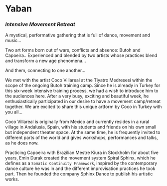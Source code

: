 
# Yaban

### _Intensive Movement Retreat_

<MdxSlider path="yaban" length={6} />

A mystical, performative gathering that is full of dance, movement and music...

Two art forms born out of wars, conflicts and absence: Butoh and Capoeira.. Experienced and blended by two artists whose practices blend and transform a new age phenomena...

And them, connecting to one another...

We met with the artist Coco Villareal at the Tiyatro Medresesi within the scope of the ongoing Butoh training camp. Since he is already in Turkey for this six-week intensive training process, we had a wish to introduce him to the audiences here. After a very busy, exciting and beautiful week, he enthusiastically participated in our desire to have a movement camp/retreat together. We are excited to share this unique artform by Coco in Turkey with you all...

Coco Villareal is originally from Mexico and currently resides in a rural village in Andalusia, Spain, with his students and friends on his own small but independent theater space. At the same time, he is frequently invited to different parts of the world and gives workshops, performances and talks, as he does now.

Practicing Capoeira with Brazilian Mestre Kiura in Stockholm for about five years, Emin Durak created the movement system Spiral Sphinx, which he defines as a `Somatic Continuity Framework`, inspired by the contemporary dance culture he was in and the different improvisation practices he took part. Then he founded the company Sphinx Dance to publish his artistic works.
